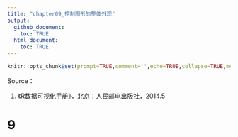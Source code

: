 ```yaml
---
title: "chapter09_控制图形的整体外观"
output:
  github_document:
    toc: TRUE
  html_document:
    toc: TRUE
---
```


```r
knitr::opts_chunk$set(prompt=TRUE,comment='',echo=TRUE,collapse=TRUE,message=FALSE,warning=FALSE)
```

Source：

1.  《R数据可视化手册》，北京：人民邮电出版社，2014.5

# 9 